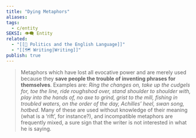 ```yaml
---
title: "Dying Metaphors"
aliases: 
tags:
  - c/entity
SEKSI: 👁️‍🗨️ Entity
related:
  - "[[📰 Politics and the English Language]]"
  - "[[🗺️ Writing|Writing]]"
publish: true
---
```



> Metaphors which have lost all evocative power and are merely used because they **save people the trouble of inventing phrases for themselves**. Examples are: *Ring the changes on, take up the cudgels for, toe the line, ride roughshod over, stand shoulder to shoulder with, play into the hands of, no axe to grind, grist to the mill, fishing in troubled waters, on the order of the day, Achilles’ heel, swan song, hotbed*. Many of these are used without knowledge of their meaning (what is a ‘rift’, for instance?), and incompatible metaphors are frequently mixed, a sure sign that the writer is not interested in what he is saying.
